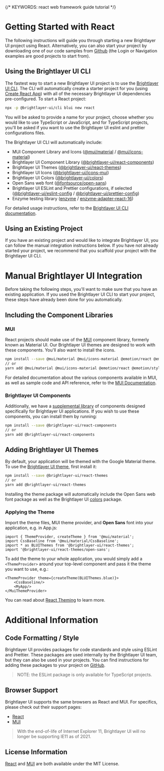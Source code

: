 
{/* KEYWORDS: react web framework guide tutorial */}

# Getting Started with React

The following instructions will guide you through starting a new Brightlayer UI project using React. Alternatively, you can also start your project by downloading one of our code samples from [Github](https://github.com/brightlayer-ui) (the Login or Navigation examples are good projects to start from).

## Using the Brightlayer UI CLI

The fastest way to start a new Brightlayer UI project is to use the [Brightlayer UI CLI](/development/cli). The CLI will automatically create a starter project for you (using [Create React App](https://github.com/facebookincubator/create-react-app)) with all of the necessary Brightlayer UI dependencies pre-configured. To start a React project:

```sh
npx -p @brightlayer-ui/cli blui new react
```

You will be asked to provide a name for your project, choose whether you would like to use TypeScript or JavaScript, and for TypeScript projects, you'll be asked if you want to use the Brightlayer UI eslint and prettier configurations files.

The Brightlayer UI CLI will automatically include:

-   MUI Component Library and Icons ([@mui/material](https://www.npmjs.com/package/@mui/material) / [@mui/icons-material](https://www.npmjs.com/package/@mui/icons-material))
-   Brightlayer UI Component Library ([@brightlayer-ui/react-components](https://www.npmjs.com/package/@brightlayer-ui/react-components))
-   Brightlayer UI Themes ([@brightlayer-ui/react-themes](https://www.npmjs.com/package/@brightlayer-ui/react-themes))
-   Brightlayer UI Icons ([@brightlayer-ui/icons-mui](https://www.npmjs.com/package/@brightlayer-ui/icons-mui))
-   Brightlayer UI Colors ([@brightlayer-ui/colors](https://www.npmjs.com/package/@brightlayer-ui/colors))
-   Open Sans web font ([@fontsource/open-sans](https://www.npmjs.com/package/@fontsource/open-sans))
-   Brightlayer UI ESLint and Prettier configurations, if selected ([@brightlayer-ui/eslint-config](https://www.npmjs.com/package/@brightlayer-ui/eslint-config) / [@brightlayer-ui/prettier-config](https://www.npmjs.com/package/@brightlayer-ui/prettier-config))
-   Enzyme testing library ([enzyme](https://www.npmjs.com/package/enzyme) / [enzyme-adapter-react-16](https://www.npmjs.com/package/enzyme-adapter-react-16))

For detailed usage instructions, refer to the [Brightlayer UI CLI documentation](https://www.npmjs.com/package/@brightlayer-ui/cli).

## Using an Existing Project

If you have an existing project and would like to integrate Brightlayer UI, you can follow the manual integration instructions below. If you have not already started your project, we recommend that you scaffold your project with the Brightlayer UI CLI.

<Divider />

# Manual Brightlayer UI Integration

Before taking the following steps, you'll want to make sure that you have an existing application. If you used the Brightlayer UI CLI to start your project, these steps have already been done for you automatically.

## Including the Component Libraries

### MUI

React projects should make use of the [MUI](https://mui.com/) component library, formerly known as Material UI. Our Brightlayer UI themes are designed to work with these components. You'll also want to install the icons.

```sh
npm install --save @mui/material @mui/icons-material @emotion/react @emotion/styled
// or
yarn add @mui/material @mui/icons-material @emotion/react @emotion/styled
```

For detailed documentation about the various components available in MUI, as well as sample code and API reference, refer to the [MUI Documentation](https://mui.com/).

### Brightlayer UI Components

Additionally, we have a [supplemental library](https://github.com/brightlayer-ui/react-component-library/tree/master) of components designed specifically for Brightlayer UI applications. If you wish to use these components, you can install them by running:

```sh
npm install --save @brightlayer-ui/react-components
// or
yarn add @brightlayer-ui/react-components
```

## Adding Brightlayer UI Themes

By default, your application will be themed with the Google Material theme. To use the [Brightlayer UI theme](https://www.npmjs.com/package/@brightlayer-ui/react-themes), first install it:

```sh
npm install --save @brightlayer-ui/react-themes
// or
yarn add @brightlayer-ui/react-themes
```

Installing the theme package will automatically include the Open Sans web font package as well as the Brightlayer UI [colors](https://www.npmjs.com/package/@brightlayer-ui/colors) package.

### Applying the Theme

Import the theme files, MUI theme provider, and **Open Sans** font into your application, e.g. in App.js:

```tsx
import { ThemeProvider, createTheme } from '@mui/material';
import CssBaseline from '@mui/material/CssBaseline';
import * as BLUIThemes from '@brightlayer-ui/react-themes';
import '@brightlayer-ui/react-themes/open-sans';
```

To add the theme to your whole application, you would simply add a `<ThemeProvider>` around your top-level component and pass it the theme you want to use, e.g.:

```tsx
<ThemeProvider theme={createTheme(BLUIThemes.blue)}>
    <CssBaseline/>
    <MyApp/>
</MuiThemeProvider>
```

You can read about [React Theming](https://mui.com/customization/theming/) to learn more.

<Divider />

# Additional Information

## Code Formatting / Style

Brightlayer UI provides packages for code standards and style using ESLint and Prettier. These packages are used internally by the Brightlayer UI team, but they can also be used in your projects. You can find instructions for adding these packages to your project on [GitHub](https://github.com/brightlayer-ui/code-standards).

> NOTE: the ESLint package is only available for TypeScript projects.

## Browser Support

Brightlayer UI supports the same browsers as React and MUI. For specifics, please check out their support pages:

-   [React](https://facebook.github.io/create-react-app/docs/supported-browsers-features)
-   [MUI](https://mui.com/material-ui/getting-started/supported-platforms/)

> With the end-of-life of Internet Explorer 11, Brightlayer UI will no longer be supporting IE11 as of 2021.

## License Information

[React](https://github.com/facebook/react/blob/master/LICENSE) and [MUI](https://github.com/mui-org/material-ui/blob/master/LICENSE) are both available under the MIT License.
